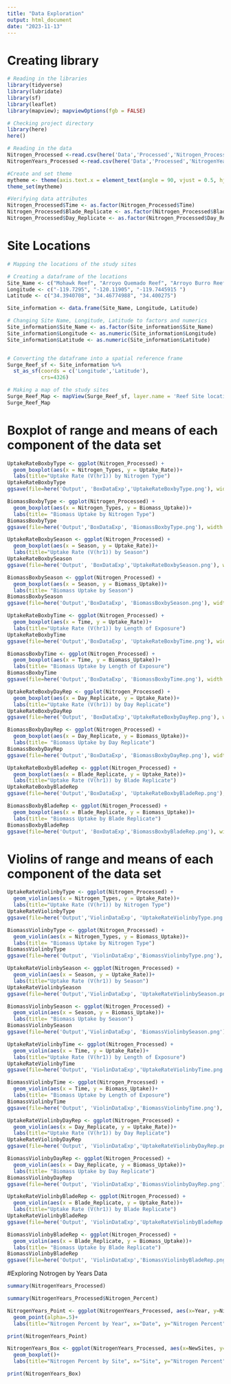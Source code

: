 ```yaml
---
title: "Data Exploration"
output: html_document
date: "2023-11-13"
---
```


# Creating library
```r
# Reading in the libraries 
library(tidyverse)
library(lubridate)
library(sf)
library(leaflet)
library(mapview); mapviewOptions(fgb = FALSE)

# Checking project directory
library(here)
here()

# Reading in the data
Nitrogen_Processed <-read.csv(here('Data','Processed','Nitrogen_Processed.csv'), stringsAsFactors=TRUE)
NitrogenYears_Processed <-read.csv(here('Data','Processed','NitrogenYears_Processed.csv'), stringsAsFactors=TRUE)

#Create and set theme 
mytheme <- theme(axis.text.x = element_text(angle = 90, vjust = 0.5, hjust=1))
theme_set(mytheme)

#Verifying data attributes
Nitrogen_Processed$Time <- as.factor(Nitrogen_Processed$Time)
Nitrogen_Processed$Blade_Replicate <- as.factor(Nitrogen_Processed$Blade_Replicate)
Nitrogen_Processed$Day_Replicate <- as.factor(Nitrogen_Processed$Day_Replicate)
```

# Site Locations
```r

# Mapping the locations of the study sites

# Creating a dataframe of the locations
Site_Name <- c("Mohawk Reef", "Arroyo Quemado Reef", "Arroyo Burro Reef")
Longitude <- c("-119.7295", "-120.11905", "-119.7445915	")
Latitude <- c("34.3940708", "34.46774988", "34.400275")

Site_information <- data.frame(Site_Name, Longitude, Latitude)

# Changing Site Name, Longitude, Latitude to factors and numerics
Site_information$Site_Name <- as.factor(Site_information$Site_Name)
Site_information$Longitude <- as.numeric(Site_information$Longitude)
Site_information$Latitude <- as.numeric(Site_information$Latitude)


# Converting the dataframe into a spatial reference frame
Surge_Reef_sf <- Site_information %>% 
  st_as_sf(coords = c('Longitude','Latitude'),
           crs=4326)

# Making a map of the study sites
Surge_Reef_Map <- mapView(Surge_Reef_sf, layer.name = 'Reef Site locations')
Surge_Reef_Map

```

# Boxplot of range and means of each component of the data set
```r
UptakeRateBoxbyType <- ggplot(Nitrogen_Processed) +
  geom_boxplot(aes(x = Nitrogen_Types, y = Uptake_Rate))+
  labs(title="Uptake Rate (V(hr1)) by Nitrogen Type")
UptakeRateBoxbyType
ggsave(file=here('Output', 'BoxDataExp','UptakeRateBoxbyType.png'), width = 10, height = 10, units = "cm")

BiomassBoxbyType <- ggplot(Nitrogen_Processed) +
  geom_boxplot(aes(x = Nitrogen_Types, y = Biomass_Uptake))+
  labs(title= "Biomass Uptake by Nitrogen Type")
BiomassBoxbyType
ggsave(file=here('Output','BoxDataExp', 'BiomassBoxbyType.png'), width = 10, height = 10, units = "cm")

UptakeRateBoxbySeason <- ggplot(Nitrogen_Processed) +
  geom_boxplot(aes(x = Season, y = Uptake_Rate))+
  labs(title="Uptake Rate (V(hr1)) by Season")
UptakeRateBoxbySeason
ggsave(file=here('Output', 'BoxDataExp','UptakeRateBoxbySeason.png'), width = 10, height = 10, units = "cm")

BiomassBoxbySeason <- ggplot(Nitrogen_Processed) +
  geom_boxplot(aes(x = Season, y = Biomass_Uptake))+
  labs(title= "Biomass Uptake by Season")
BiomassBoxbySeason
ggsave(file=here('Output','BoxDataExp', 'BiomassBoxbySeason.png'), width = 10, height = 10, units = "cm")

UptakeRateBoxbyTime <- ggplot(Nitrogen_Processed) +
  geom_boxplot(aes(x = Time, y = Uptake_Rate))+
  labs(title="Uptake Rate (V(hr1)) by Length of Exposure")
UptakeRateBoxbyTime
ggsave(file=here('Output','BoxDataExp', 'UptakeRateBoxbyTime.png'), width = 10, height = 10, units = "cm")

BiomassBoxbyTime <- ggplot(Nitrogen_Processed) +
  geom_boxplot(aes(x = Time, y = Biomass_Uptake))+
  labs(title= "Biomass Uptake by Length of Exposure")
BiomassBoxbyTime
ggsave(file=here('Output','BoxDataExp', 'BiomassBoxbyTime.png'), width = 10, height = 10, units = "cm")

UptakeRateBoxbyDayRep <- ggplot(Nitrogen_Processed) +
  geom_boxplot(aes(x = Day_Replicate, y = Uptake_Rate))+
  labs(title="Uptake Rate (V(hr1)) by Day Replicate")
UptakeRateBoxbyDayRep
ggsave(file=here('Output', 'BoxDataExp','UptakeRateBoxbyDayRep.png'), width = 10, height = 10, units = "cm")

BiomassBoxbyDayRep <- ggplot(Nitrogen_Processed) +
  geom_boxplot(aes(x = Day_Replicate, y = Biomass_Uptake))+
  labs(title= "Biomass Uptake by Day Replicate")
BiomassBoxbyDayRep
ggsave(file=here('Output','BoxDataExp', 'BiomassBoxbyDayRep.png'), width = 10, height = 10, units = "cm")

UptakeRateBoxbyBladeRep <- ggplot(Nitrogen_Processed) +
  geom_boxplot(aes(x = Blade_Replicate, y = Uptake_Rate))+
  labs(title="Uptake Rate (V(hr1)) by Blade Replicate")
UptakeRateBoxbyBladeRep
ggsave(file=here('Output','BoxDataExp', 'UptakeRateBoxbyBladeRep.png'), width = 10, height = 10, units = "cm")

BiomassBoxbyBladeRep <- ggplot(Nitrogen_Processed) +
  geom_boxplot(aes(x = Blade_Replicate, y = Biomass_Uptake))+
  labs(title= "Biomass Uptake by Blade Replicate")
BiomassBoxbyBladeRep
ggsave(file=here('Output', 'BoxDataExp','BiomassBoxbyBladeRep.png'), width = 10, height = 10, units = "cm")
```


# Violins of range and means of each component of the data set
```r
UptakeRateViolinbyType <- ggplot(Nitrogen_Processed) +
  geom_violin(aes(x = Nitrogen_Types, y = Uptake_Rate))+
  labs(title="Uptake Rate (V(hr1)) by Nitrogen Type")
UptakeRateViolinbyType
ggsave(file=here('Output','ViolinDataExp', 'UptakeRateViolinbyType.png'), width = 10, height = 10, units = "cm")

BiomassViolinbyType <- ggplot(Nitrogen_Processed) +
  geom_violin(aes(x = Nitrogen_Types, y = Biomass_Uptake))+
  labs(title= "Biomass Uptake by Nitrogen Type")
BiomassViolinbyType
ggsave(file=here('Output', 'ViolinDataExp','BiomassViolinbyType.png'), width = 10, height = 10, units = "cm")

UptakeRateViolinbySeason <- ggplot(Nitrogen_Processed) +
  geom_violin(aes(x = Season, y = Uptake_Rate))+
  labs(title="Uptake Rate (V(hr1)) by Season")
UptakeRateViolinbySeason
ggsave(file=here('Output','ViolinDataExp', 'UptakeRateViolinbySeason.png'), width = 10, height = 10, units = "cm")

BiomassViolinbySeason <- ggplot(Nitrogen_Processed) +
  geom_violin(aes(x = Season, y = Biomass_Uptake))+
  labs(title= "Biomass Uptake by Season")
BiomassViolinbySeason
ggsave(file=here('Output','ViolinDataExp', 'BiomassViolinbySeason.png'), width = 10, height = 10, units = "cm")

UptakeRateViolinbyTime <- ggplot(Nitrogen_Processed) +
  geom_violin(aes(x = Time, y = Uptake_Rate))+
  labs(title="Uptake Rate (V(hr1)) by Length of Exposure")
UptakeRateViolinbyTime
ggsave(file=here('Output', 'ViolinDataExp','UptakeRateViolinbyTime.png'), width = 10, height = 10, units = "cm")

BiomassViolinbyTime <- ggplot(Nitrogen_Processed) +
  geom_violin(aes(x = Time, y = Biomass_Uptake))+
  labs(title= "Biomass Uptake by Length of Exposure")
BiomassViolinbyTime
ggsave(file=here('Output', 'ViolinDataExp','BiomassViolinbyTime.png'), width = 10, height = 10, units = "cm")

UptakeRateViolinbyDayRep <- ggplot(Nitrogen_Processed) +
  geom_violin(aes(x = Day_Replicate, y = Uptake_Rate))+
  labs(title="Uptake Rate (V(hr1)) by Day Replicate")
UptakeRateViolinbyDayRep
ggsave(file=here('Output', 'ViolinDataExp','UptakeRateViolinbyDayRep.png'), width = 10, height = 10, units = "cm")

BiomassViolinbyDayRep <- ggplot(Nitrogen_Processed) +
  geom_violin(aes(x = Day_Replicate, y = Biomass_Uptake))+
  labs(title= "Biomass Uptake by Day Replicate")
BiomassViolinbyDayRep
ggsave(file=here('Output', 'ViolinDataExp','BiomassViolinbyDayRep.png'), width = 10, height = 10, units = "cm")

UptakeRateViolinbyBladeRep <- ggplot(Nitrogen_Processed) +
  geom_violin(aes(x = Blade_Replicate, y = Uptake_Rate))+
  labs(title="Uptake Rate (V(hr1)) by Blade Replicate")
UptakeRateViolinbyBladeRep
ggsave(file=here('Output', 'ViolinDataExp','UptakeRateViolinbyBladeRep.png'), width = 10, height = 10, units = "cm")

BiomassViolinbyBladeRep <- ggplot(Nitrogen_Processed) +
  geom_violin(aes(x = Blade_Replicate, y = Biomass_Uptake))+
  labs(title= "Biomass Uptake by Blade Replicate")
BiomassViolinbyBladeRep
ggsave(file=here('Output', 'ViolinDataExp','BiomassViolinbyBladeRep.png'), width = 10, height = 10, units = "cm")

```

#Exploring Notrogen by Years Data
```r
summary(NitrogenYears_Processed)

summary(NitrogenYears_Processed$Nitrogen_Percent)

NitrogenYears_Point <- ggplot(NitrogenYears_Processed, aes(x=Year, y=Nitrogen_Percent))+
  geom_point(alpha=.5)+
  labs(title="Nitrogen Percent by Year", x="Date", y="Nitrogen Percent")

print(NitrogenYears_Point)

NitrogenYears_Box <- ggplot(NitrogenYears_Processed, aes(x=NewSites, y=Nitrogen_Percent))+
  geom_boxplot()+
  labs(title="Nitrogen Percent by Site", x="Site", y="Nitrogen Percent")

print(NitrogenYears_Box)
```


